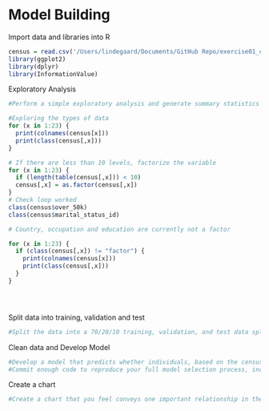 # Model Building

Import data and libraries into R

```r
census = read.csv('/Users/lindegaard/Documents/GitHub Repo/exercise01_consolidated.csv')
library(ggplot2)
library(dplyr)
library(InformationValue)


```

Exploratory Analysis

```r
#Perform a simple exploratory analysis and generate summary statistics to get a sense of what is in the data.

#Exploring the types of data
for (x in 1:23) {
  print(colnames(census[x]))
  print(class(census[,x]))
}

# If there are less than 10 levels, factorize the variable
for (x in 1:23) {
  if (length(table(census[,x])) < 10)
  census[,x] = as.factor(census[,x])
}
# Check loop worked
class(census$over_50k)
class(census$marital_status_id)

# Country, occupation and education are currently not a factor

for (x in 1:23) {
  if (class(census[,x]) != "factor") {
    print(colnames(census[x]))
    print(class(census[,x]))
  }
}





```

Split data into training, validation and test

```r
#Split the data into a 70/20/10 training, validation, and test data split.
```

Clean data and Develop Model

```r
#Develop a model that predicts whether individuals, based on the census variables provided, make over $50,000/year. Use over_50k as the target variable.
#Commit enough code to reproduce your full model selection process, including your final model and all models developed along the way.
```

Create a chart

```r
#Create a chart that you feel conveys one important relationship in the data.

```
